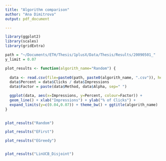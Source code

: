 ```yaml
---
title: "Algorithm comparison"
author: "Ana Dimitrova"
output: pdf_document

---
```

 

```r
library(ggplot2)
library(scales)
library(gridExtra)

path = "~/Documents/ETH/Thesis/1plusX/Data/Thesis/Results/20090501_"
y_limit = 0.07

plot_results <- function(algorith_name="Random") {
  
  data <- read.csv(file=paste0(path, paste0(algorith_name, ".csv")), header=TRUE, sep=",")
  data$Percent = data$Clicks / data$Impressions
  data$Factor = paste(data$Method, data$Alpha, sep=" ")

  ggplot(data, aes(x=Impressions, y=Percent, colour=Factor)) + 
  geom_line() + xlab("Impressions") + ylab("% of Clicks") +
  expand_limits(y=c(0.04,0.07)) + theme_bw() + ggtitle(algorith_name)
}
  

```

```r

plot_results("Random")

```

```r

plot_results("EFirst")

```

```r

plot_results("EGreedy")

```

```r
```

```r
plot_results("LinUCB_Disjoint")
```

```r
```

```r
```
